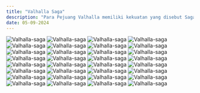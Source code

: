 ```yaml
---
title: "Valhalla Saga"
description: "Para Pejuang Valhalla memiliki kekuatan yang disebut Saga—sebuah sihir agung yang lahir dari pencapaian dan prestasi gemilang semasa hidup mereka. Semakin luas kisah dan legenda mereka tersebar, semakin dalam tertanam di hati banyak orang, maka semakin kuatlah kekuatan Saga tersebut. Tae Ho memang bukan seorang pejuang—tapi dia adalah pemain pro game terbaik di dunia. Di dunia Dark Age, sosok Kalsted sang Kesatria Naga adalah legenda hidup. Pencapaiannya, kisahnya. Semua prestasi yang diraih Kalsted sang Kesatria Naga dalam gim! [Saga: Pejuang Abadi]— Valhalla, medan perang para dewa. Inilah kisah Lee Tae Ho, sang pejuang abadi yang akan terukir di sana. Demi mengakhiri Ragnarok yang mengancam kehancuran dunia, sebuah Saga baru kini dimulai."
date: 05-09-2024
---
```


![Valhalla-saga ](https://raw.githubusercontent.com/ryanngab/komik/main/Vallhala%20Saga/Chapter%2007/001.jpg)
![Valhalla-saga ](https://raw.githubusercontent.com/ryanngab/komik/main/Vallhala%20Saga/Chapter%2007/002.jpg)
![Valhalla-saga ](https://raw.githubusercontent.com/ryanngab/komik/main/Vallhala%20Saga/Chapter%2007/003.jpg)
![Valhalla-saga ](https://raw.githubusercontent.com/ryanngab/komik/main/Vallhala%20Saga/Chapter%2007/004.jpg)
![Valhalla-saga ](https://raw.githubusercontent.com/ryanngab/komik/main/Vallhala%20Saga/Chapter%2007/005.jpg)
![Valhalla-saga ](https://raw.githubusercontent.com/ryanngab/komik/main/Vallhala%20Saga/Chapter%2007/006.jpg)
![Valhalla-saga ](https://raw.githubusercontent.com/ryanngab/komik/main/Vallhala%20Saga/Chapter%2007/007.jpg)
![Valhalla-saga ](https://raw.githubusercontent.com/ryanngab/komik/main/Vallhala%20Saga/Chapter%2007/008.jpg)
![Valhalla-saga ](https://raw.githubusercontent.com/ryanngab/komik/main/Vallhala%20Saga/Chapter%2007/009.jpg)
![Valhalla-saga ](https://raw.githubusercontent.com/ryanngab/komik/main/Vallhala%20Saga/Chapter%2007/010.jpg)
![Valhalla-saga ](https://raw.githubusercontent.com/ryanngab/komik/main/Vallhala%20Saga/Chapter%2007/011.jpg)
![Valhalla-saga ](https://raw.githubusercontent.com/ryanngab/komik/main/Vallhala%20Saga/Chapter%2007/012.jpg)
![Valhalla-saga ](https://raw.githubusercontent.com/ryanngab/komik/main/Vallhala%20Saga/Chapter%2007/013.jpg)
![Valhalla-saga ](https://raw.githubusercontent.com/ryanngab/komik/main/Vallhala%20Saga/Chapter%2007/014.jpg)
![Valhalla-saga ](https://raw.githubusercontent.com/ryanngab/komik/main/Vallhala%20Saga/Chapter%2007/015.jpg)
![Valhalla-saga ](https://raw.githubusercontent.com/ryanngab/komik/main/Vallhala%20Saga/Chapter%2007/016.jpg)
![Valhalla-saga ](https://raw.githubusercontent.com/ryanngab/komik/main/Vallhala%20Saga/Chapter%2007/017.jpg)
![Valhalla-saga ](https://raw.githubusercontent.com/ryanngab/komik/main/Vallhala%20Saga/Chapter%2007/018.jpg)
![Valhalla-saga ](https://raw.githubusercontent.com/ryanngab/komik/main/Vallhala%20Saga/Chapter%2007/019.jpg)
![Valhalla-saga ](https://raw.githubusercontent.com/ryanngab/komik/main/Vallhala%20Saga/Chapter%2007/020.jpg)
![Valhalla-saga ](https://raw.githubusercontent.com/ryanngab/komik/main/Vallhala%20Saga/Chapter%2007/021.jpg)
![Valhalla-saga ](https://raw.githubusercontent.com/ryanngab/komik/main/Vallhala%20Saga/Chapter%2007/022.jpg)
![Valhalla-saga ](https://raw.githubusercontent.com/ryanngab/komik/main/Vallhala%20Saga/Chapter%2007/023.jpg)
![Valhalla-saga ](https://raw.githubusercontent.com/ryanngab/komik/main/Vallhala%20Saga/Chapter%2007/024.jpg)
![Valhalla-saga ](https://raw.githubusercontent.com/ryanngab/komik/main/Vallhala%20Saga/Chapter%2007/025.jpg)
![Valhalla-saga ](https://raw.githubusercontent.com/ryanngab/komik/main/Vallhala%20Saga/Chapter%2007/026.jpg)
![Valhalla-saga ](https://raw.githubusercontent.com/ryanngab/komik/main/Vallhala%20Saga/Chapter%2007/027.jpg)
![Valhalla-saga ](https://raw.githubusercontent.com/ryanngab/komik/main/Vallhala%20Saga/Chapter%2007/028.jpg)
![Valhalla-saga ](https://raw.githubusercontent.com/ryanngab/komik/main/Vallhala%20Saga/Chapter%2007/029.jpg)
![Valhalla-saga ](https://raw.githubusercontent.com/ryanngab/komik/main/Vallhala%20Saga/Chapter%2007/030.jpg)
![Valhalla-saga ](https://raw.githubusercontent.com/ryanngab/komik/main/Vallhala%20Saga/Chapter%2007/031.jpg)
![Valhalla-saga ](https://raw.githubusercontent.com/ryanngab/komik/main/Vallhala%20Saga/Chapter%2007/032.jpg)
